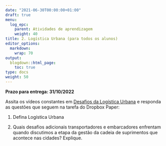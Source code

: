---
date: "2021-06-30T00:00:00+01:00"
draft: true
menu:
  log_epc:
    parent: Atividades de aprendizagem
    weight: 40
title: 2. Logística Urbana (para todos os alunos)
editor_options: 
  markdown: 
    wrap: 70
output: 
  blogdown::html_page:
    toc: true
type: docs
weight: 50
---

**Prazo para entrega: 31/10/2022**

Assita os vídeos constantes em [Desafios da Logística Urbana](https://www.places.education/cursos/log_all/log_urb/) e responda as questões que seguem na tarefa do Dropbox Paper:

1. Defina Logística Urbana

2. Quais desafios adicionais transportadores e embarcadores enfrentam quando discutimos a etapa da gestão da cadeia de suprimentos que acontece nas cidades? Explique. 

